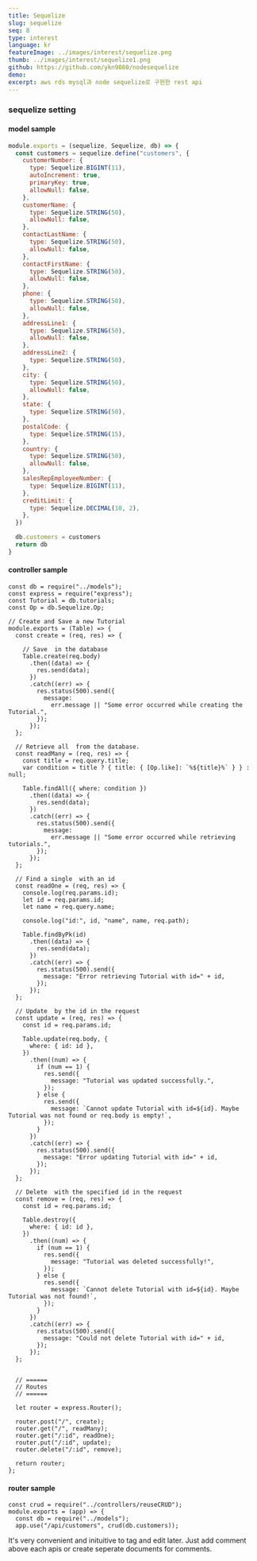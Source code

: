 ```yaml
---
title: Sequelize
slug: sequelize
seq: 8
type: interest
language: kr
featureImage: ../images/interest/sequelize.png
thumb: ../images/interest/sequelize1.png
github: https://github.com/ykn9080/nodesequelize
demo:
excerpt: aws rds mysql과 node sequelize로 구현한 rest api
---
```


### sequelize setting

#### model sample

```js
module.exports = (sequelize, Sequelize, db) => {
  const customers = sequelize.define("customers", {
    customerNumber: {
      type: Sequelize.BIGINT(11),
      autoIncrement: true,
      primaryKey: true,
      allowNull: false,
    },
    customerName: {
      type: Sequelize.STRING(50),
      allowNull: false,
    },
    contactLastName: {
      type: Sequelize.STRING(50),
      allowNull: false,
    },
    contactFirstName: {
      type: Sequelize.STRING(50),
      allowNull: false,
    },
    phone: {
      type: Sequelize.STRING(50),
      allowNull: false,
    },
    addressLine1: {
      type: Sequelize.STRING(50),
      allowNull: false,
    },
    addressLine2: {
      type: Sequelize.STRING(50),
    },
    city: {
      type: Sequelize.STRING(50),
      allowNull: false,
    },
    state: {
      type: Sequelize.STRING(50),
    },
    postalCode: {
      type: Sequelize.STRING(15),
    },
    country: {
      type: Sequelize.STRING(50),
      allowNull: false,
    },
    salesRepEmployeeNumber: {
      type: Sequelize.BIGINT(11),
    },
    creditLimit: {
      type: Sequelize.DECIMAL(10, 2),
    },
  })

  db.customers = customers
  return db
}
```

#### controller sample

```
const db = require("../models");
const express = require("express");
const Tutorial = db.tutorials;
const Op = db.Sequelize.Op;

// Create and Save a new Tutorial
module.exports = (Table) => {
  const create = (req, res) => {

    // Save  in the database
    Table.create(req.body)
      .then((data) => {
        res.send(data);
      })
      .catch((err) => {
        res.status(500).send({
          message:
            err.message || "Some error occurred while creating the Tutorial.",
        });
      });
  };

  // Retrieve all  from the database.
  const readMany = (req, res) => {
    const title = req.query.title;
    var condition = title ? { title: { [Op.like]: `%${title}%` } } : null;

    Table.findAll({ where: condition })
      .then((data) => {
        res.send(data);
      })
      .catch((err) => {
        res.status(500).send({
          message:
            err.message || "Some error occurred while retrieving tutorials.",
        });
      });
  };

  // Find a single  with an id
  const readOne = (req, res) => {
    console.log(req.params.id);
    let id = req.params.id;
    let name = req.query.name;

    console.log("id:", id, "name", name, req.path);

    Table.findByPk(id)
      .then((data) => {
        res.send(data);
      })
      .catch((err) => {
        res.status(500).send({
          message: "Error retrieving Tutorial with id=" + id,
        });
      });
  };

  // Update  by the id in the request
  const update = (req, res) => {
    const id = req.params.id;

    Table.update(req.body, {
      where: { id: id },
    })
      .then((num) => {
        if (num == 1) {
          res.send({
            message: "Tutorial was updated successfully.",
          });
        } else {
          res.send({
            message: `Cannot update Tutorial with id=${id}. Maybe Tutorial was not found or req.body is empty!`,
          });
        }
      })
      .catch((err) => {
        res.status(500).send({
          message: "Error updating Tutorial with id=" + id,
        });
      });
  };

  // Delete  with the specified id in the request
  const remove = (req, res) => {
    const id = req.params.id;

    Table.destroy({
      where: { id: id },
    })
      .then((num) => {
        if (num == 1) {
          res.send({
            message: "Tutorial was deleted successfully!",
          });
        } else {
          res.send({
            message: `Cannot delete Tutorial with id=${id}. Maybe Tutorial was not found!`,
          });
        }
      })
      .catch((err) => {
        res.status(500).send({
          message: "Could not delete Tutorial with id=" + id,
        });
      });
  };


  // ======
  // Routes
  // ======

  let router = express.Router();

  router.post("/", create);
  router.get("/", readMany);
  router.get("/:id", readOne);
  router.put("/:id", update);
  router.delete("/:id", remove);

  return router;
};
```

#### router sample

```
const crud = require("../controllers/reuseCRUD");
module.exports = (app) => {
  const db = require("../models");
  app.use("/api/customers", crud(db.customers));

```

It's very convenient and inituitive to tag and edit later.
Just add comment above each apis or create seperate documents for comments.
